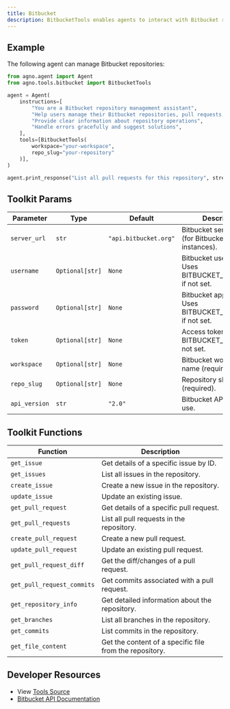 ```yaml
---
title: Bitbucket
description: BitbucketTools enables agents to interact with Bitbucket repositories for managing code, pull requests, and issues.
---
```


## Example

The following agent can manage Bitbucket repositories:

```python
from agno.agent import Agent
from agno.tools.bitbucket import BitbucketTools

agent = Agent(
    instructions=[
        "You are a Bitbucket repository management assistant",
        "Help users manage their Bitbucket repositories, pull requests, and issues",
        "Provide clear information about repository operations",
        "Handle errors gracefully and suggest solutions",
    ],
    tools=[BitbucketTools(
        workspace="your-workspace",
        repo_slug="your-repository"
    )],
)

agent.print_response("List all pull requests for this repository", stream=True)
```

## Toolkit Params

| Parameter     | Type                | Default              | Description                                                    |
| ------------- | ------------------- | -------------------- | -------------------------------------------------------------- |
| `server_url`  | `str`               | `"api.bitbucket.org"`| Bitbucket server URL (for Bitbucket Server instances).       |
| `username`    | `Optional[str]`     | `None`               | Bitbucket username. Uses BITBUCKET_USERNAME if not set.      |
| `password`    | `Optional[str]`     | `None`               | Bitbucket app password. Uses BITBUCKET_PASSWORD if not set.  |
| `token`       | `Optional[str]`     | `None`               | Access token. Uses BITBUCKET_TOKEN if not set.               |
| `workspace`   | `Optional[str]`     | `None`               | Bitbucket workspace name (required).                         |
| `repo_slug`   | `Optional[str]`     | `None`               | Repository slug name (required).                             |
| `api_version` | `str`               | `"2.0"`              | Bitbucket API version to use.                                |

## Toolkit Functions

| Function                    | Description                                                      |
| --------------------------- | ---------------------------------------------------------------- |
| `get_issue`                 | Get details of a specific issue by ID.                          |
| `get_issues`                | List all issues in the repository.                              |
| `create_issue`              | Create a new issue in the repository.                           |
| `update_issue`              | Update an existing issue.                                       |
| `get_pull_request`          | Get details of a specific pull request.                         |
| `get_pull_requests`         | List all pull requests in the repository.                       |
| `create_pull_request`       | Create a new pull request.                                       |
| `update_pull_request`       | Update an existing pull request.                                |
| `get_pull_request_diff`     | Get the diff/changes of a pull request.                         |
| `get_pull_request_commits`  | Get commits associated with a pull request.                     |
| `get_repository_info`       | Get detailed information about the repository.                  |
| `get_branches`              | List all branches in the repository.                            |
| `get_commits`               | List commits in the repository.                                 |
| `get_file_content`          | Get the content of a specific file from the repository.         |



## Developer Resources

- View [Tools Source](https://github.com/agno-agi/agno/blob/main/libs/agno/agno/tools/bitbucket.py)
- [Bitbucket API Documentation](https://developer.atlassian.com/bitbucket/api/2/reference/)
